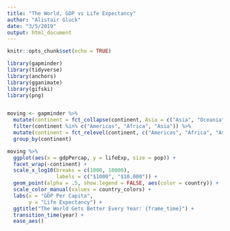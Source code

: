 ```yaml
---
title: "The World, GDP vs Life Expectancy"
author: "Alistair Gluck"
date: "3/5/2019"
output: html_document
---
```


```r
knitr::opts_chunk$set(echo = TRUE)
```

```r
library(gapminder)
library(tidyverse)
library(anchors)
library(gganimate)
library(gifski)
library(png)


moving <- gapminder %>% 
  mutate(continent = fct_collapse(continent, Asia = c("Asia", "Oceania"))) %>% 
  filter(continent %in% c("Americas", "Africa", "Asia")) %>% 
  mutate(continent = fct_relevel(continent, c("Americas", "Africa", "Asia")))  %>% 
  group_by(continent)

moving %>% 
  ggplot(aes(x = gdpPercap, y = lifeExp, size = pop)) +
  facet_wrap(~continent) +
  scale_x_log10(breaks = c(1000, 10000), 
                labels = c("$1000", "$10,000")) +
  geom_point(alpha = .5, show.legend = FALSE, aes(color = country)) +
  scale_color_manual(values = country_colors) +
  labs(x = "GDP Per Capita",
       y = "Life Expectancy") + 
  ggtitle("The World Gets Better Every Year: {frame_time}") +
  transition_time(year) +
  ease_aes()
```

